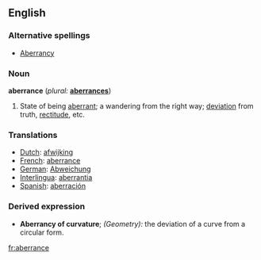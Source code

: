 ==English==

===Alternative spellings===
*[[Aberrancy]]

===Noun===
'''aberrance'''  (''plural:'' '''[[aberrances]]''')
# State of being [[aberrant]]; a wandering from the right way; [[deviation]] from truth, [[rectitude]], etc.

===Translations===
* [[Dutch]]: [[afwijking]] {{f}}
* [[French]]: [[aberrance]] {{f}}
* [[German]]: [[Abweichung]] {{f}}
* [[Interlingua]]: [[aberrantia]]
* [[Spanish]]: [[aberración]]

===Derived expression===
*'''Aberrancy of curvature'''; ''(Geometry):'' the deviation of a curve from a circular form.

[[fr:aberrance]]